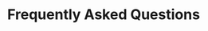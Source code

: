 ---
title: "Frequently Asked Questions"
description: "Get answers to common questions about Greastro"
hasPage: true
itemsHasPage: false
---